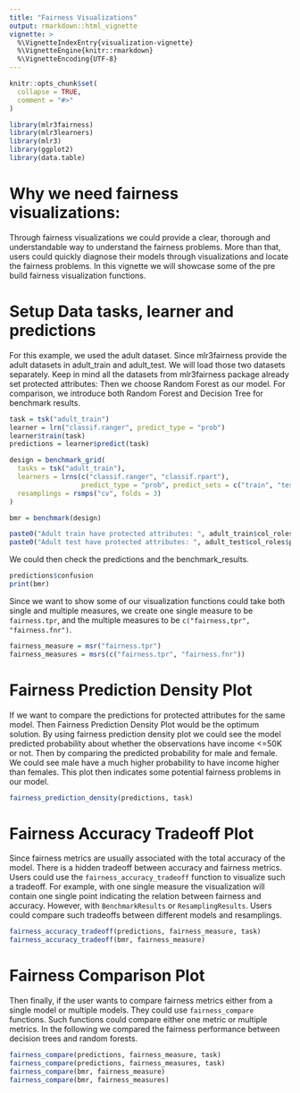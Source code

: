 ```yaml
---
title: "Fairness Visualizations"
output: rmarkdown::html_vignette
vignette: >
  %\VignetteIndexEntry{visualization-vignette}
  %\VignetteEngine{knitr::rmarkdown}
  %\VignetteEncoding{UTF-8}
---
```


```r
knitr::opts_chunk$set(
  collapse = TRUE,
  comment = "#>"
)
```

```r
library(mlr3fairness)
library(mlr3learners)
library(mlr3)
library(ggplot2)
library(data.table)
```

# Why we need fairness visualizations:

Through fairness visualizations we could provide a clear, thorough and understandable way to understand the fairness problems. More than that, users could quickly diagnose their models through visualizations and locate the fairness problems. In this vignette we will showcase some of the pre build fairness visualization functions.

# Setup Data tasks, learner and predictions

For this example, we used the adult dataset. Since mlr3fairness provide the adult datasets in adult_train and adult_test. We will load those two datasets separately. Keep in mind all the datasets from mlr3fairness package already set protected attributes:
Then we choose Random Forest as our model. For comparison, we introduce both Random Forest and Decision Tree for benchmark results.

```r
task = tsk("adult_train")
learner = lrn("classif.ranger", predict_type = "prob")
learner$train(task)
predictions = learner$predict(task)

design = benchmark_grid(
  tasks = tsk("adult_train"),
  learners = lrns(c("classif.ranger", "classif.rpart"),
                  predict_type = "prob", predict_sets = c("train", "test")),
  resamplings = rsmps("cv", folds = 3)
)

bmr = benchmark(design)

paste0("Adult train have protected attributes: ", adult_train$col_roles$pta)
paste0("Adult test have protected attributes: ", adult_test$col_roles$pta)
```
We could then check the predictions and the benchmark_results.
```r
predictions$confusion
print(bmr)
```

Since we want to show some of our visualization functions could take both single and multiple measures, we create one single measure to be ```fairness.tpr```, and the multiple measures to be ```c("fairness,tpr", "fairness.fnr")```.

```r
fairness_measure = msr("fairness.tpr")
fairness_measures = msrs(c("fairness.tpr", "fairness.fnr"))
```


# Fairness Prediction Density Plot

If we want to compare the predictions for protected attributes for the same model. Then Fairness Prediction Density Plot would be the optimum solution. By using fairness prediction density plot we could see the model predicted probability about whether the observations have income <=50K or not. Then by comparing the predicted probability for male and female. We could see male have a much higher probability to have income higher than females. This plot then indicates some potential fairness problems in our model.

```r
fairness_prediction_density(predictions, task)
```

# Fairness Accuracy Tradeoff Plot

Since fairness metrics are usually associated with the total accuracy of the model. There is a hidden tradeoff between accuracy and fairness metrics. Users could use the ```fairness_accuracy_tradeoff``` function to visualize such a tradeoff. For example, with one single measure the visualization will contain one single point indicating the relation between fairness and accuracy. However, with ```BenchmarkResults``` or ```ResamplingResults```. Users could compare such tradeoffs between different models and resamplings.

```r
fairness_accuracy_tradeoff(predictions, fairness_measure, task)
fairness_accuracy_tradeoff(bmr, fairness_measure)
```

# Fairness Comparison Plot

Then finally, if the user wants to compare fairness metrics either from a single model or multiple models. They could use ```fairness_compare``` functions. Such functions could compare either one metric or multiple metrics. In the following we compared the fairness performance between decision trees and random forests.

```r
fairness_compare(predictions, fairness_measure, task)
fairness_compare(predictions, fairness_measures, task)
fairness_compare(bmr, fairness_measure)
fairness_compare(bmr, fairness_measures)
```

